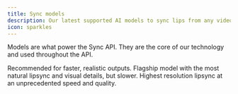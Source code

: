 ```yaml
---
title: Sync models
description: Our latest supported AI models to sync lips from any video to any audio
icon: sparkles
---
```


Models are what power the Sync API. They are the core of our technology and used throughout the API.

<CardGroup cols={3} rows={1}>
  <Card title="lipsync-1.7.1" icon="rocket" href="/models/1.7.1">
    Recommended for faster, realistic outputs.
  </Card>
  <Card title="lipsync-1.8.0" icon="circle-check" href="/models/1.8.0">
    Flagship model with the most natural lipsync and visual details, but slower.
  </Card>
  <Card title="lipsync-1.9.0-beta" icon="star" href="/models/1.9.0">
    Highest resolution lipsync at an unprecedented speed and quality.
  </Card>
</CardGroup>
